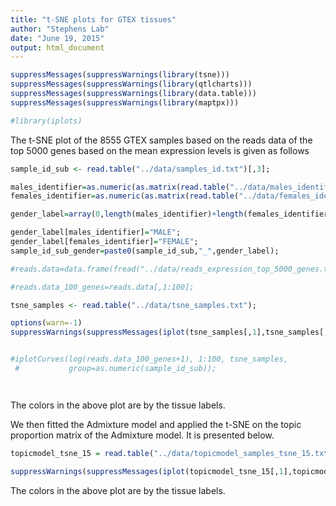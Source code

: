 ```yaml
---
title: "t-SNE plots for GTEX tissues"
author: "Stephens Lab"
date: "June 19, 2015"
output: html_document
---
```


```r
suppressMessages(suppressWarnings(library(tsne)))
suppressMessages(suppressWarnings(library(qtlcharts)))
suppressMessages(suppressWarnings(library(data.table)))
suppressMessages(suppressWarnings(library(maptpx)))

#library(iplots)

```


The t-SNE plot of the 8555 GTEX samples based on the reads data of the top 5000 genes based on the mean expression levels is given as follows 

```r

sample_id_sub <- read.table("../data/samples_id.txt")[,3];

males_identifier=as.numeric(as.matrix(read.table("../data/males_identifier.txt")));
females_identifier=as.numeric(as.matrix(read.table("../data/females_identifier.txt")));

gender_label=array(0,length(males_identifier)+length(females_identifier));

gender_label[males_identifier]="MALE";
gender_label[females_identifier]="FEMALE";
sample_id_sub_gender=paste0(sample_id_sub,"_",gender_label);

#reads.data=data.frame(fread("../data/reads_expression_top_5000_genes.txt"))[,-1];

#reads.data_100_genes=reads.data[,1:100];

tsne_samples <- read.table("../data/tsne_samples.txt");

options(warn=-1)
suppressWarnings(suppressMessages(iplot(tsne_samples[,1],tsne_samples[,2],as.numeric(sample_id_sub),sample_id_sub_gender)))


#iplotCurves(log(reads.data_100_genes+1), 1:100, tsne_samples,
 #           group=as.numeric(sample_id_sub));




```

The colors in the above plot are by the tissue labels.

We then fitted the Admixture model and applied the t-SNE on the topic proportion matrix of the Admixture model. It is presented below.

```r


topicmodel_tsne_15 = read.table("../data/topicmodel_samples_tsne_15.txt");

suppressWarnings(suppressMessages(iplot(topicmodel_tsne_15[,1],topicmodel_tsne_15[,2],as.numeric(sample_id_sub),sample_id_sub_gender)))


```

The colors in the above plot are by the tissue labels.
